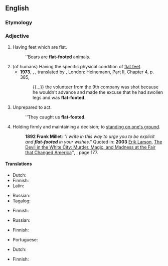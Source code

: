 {{also|flatfooted}}
==English==

===Etymology===
{{compound|en|flat|footed}}

===Adjective===
{{head|en|adjective|head=[[flat]]-[[footed]]}}

# Having feet which are flat.
#: ''Bears are '''flat-footed''' animals.
# (of humans) Having the specific physical condition of [[flat feet]].
#* '''1973''', {{w|Jaroslav Hašek}}, ''{{w|The Good Soldier Švejk}}'', translated by {{w|Cecil Parrott}}, London: Heinemann, Part II, Chapter 4, p. 385,
#*: {{...}} the volunteer from the 9th company was shot because he wouldn't advance and made the excuse that he had swollen legs and was '''flat-footed'''.
# {{lb|en|informal}} Unprepared to act.
#: ''They caught us '''flat-footed'''.
# Holding firmly and maintaining a decision; to [[stand one's ground|standing on one's ground]].
#: '''1892 Frank Millet''': ''"I write in this way to urge you to be explicit and '''flat-footed''' in your wishes."'' Quoted in: '''2003''' [[w:Erik Larson|Erik Larson]], [[w:The Devil in the White City|The Devil in the White City: Murder, Magic, and Madness at the Fair that Changed America]]'', {{ISBN|0609608444}}, page 177.

====Translations====
{{trans-top|having flat feet}}
* Dutch: {{t|nl|platvoetig}}
* Finnish: {{t|fi|lattajalkainen}}
* Latin: {{t|la|plancus}}
{{trans-mid}}
* Russian: {{t|ru|плоскосто́пный}}
* Tagalog: {{t|tl|dalpak}}
{{trans-bottom}}

{{trans-top|having physical condition "flat feet"}}
* Finnish: {{t|fi|lattajalkainen}}
{{trans-mid}}
* Russian: {{t|ru|плоскосто́пный}}
{{trans-bottom}}

{{trans-top|unprepared to act}}
* Finnish: {{t|fi|housut kintuissa}}
{{trans-mid}}
* Portuguese: {{t+|pt|desprevenido}}
{{trans-bottom}}

{{trans-top|holding firmly to a decision}}
* Dutch: {{t+|nl|vastberaden}}
{{trans-mid}}
* Finnish: {{t|fi|päättäväinen}}
{{trans-bottom}}